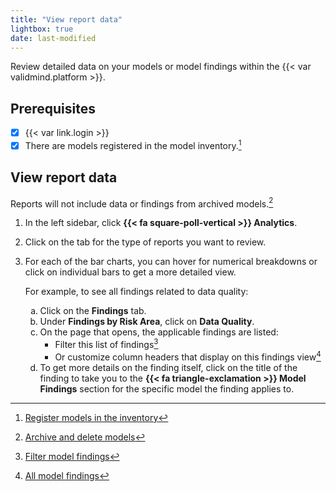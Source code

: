 ```yaml
---
title: "View report data"
lightbox: true
date: last-modified
---
```


Review detailed data on your models or model findings within the {{< var validmind.platform >}}. 

::: {.attn}

## Prerequisites

- [x] {{< var link.login >}}
- [x] There are models registered in the model inventory.[^1]

:::

## View report data

::: {.callout}
Reports will not include data or findings from archived models.[^2]
:::

1. In the left sidebar, click **{{< fa square-poll-vertical >}} Analytics**.

2. Click on the tab for the type of reports you want to review.

3. For each of the bar charts, you can hover for numerical breakdowns or click on individual bars to get a more detailed view.

    For example, to see all findings related to data quality:

    a. Click on the **Findings** tab. 
    b. Under **Findings by Risk Area**, click on **Data Quality**.
    c. On the page that opens, the applicable findings are listed:
        - Filter this list of findings[^3] 
        - Or customize column headers that display on this findings view[^4]
    d. To get more details on the finding itself, click on the title of the finding to take you to the **{{< fa triangle-exclamation >}} Model Findings** section for the specific model the finding applies to.



<!-- FOOTNOTES -->

[^1]: [Register models in the inventory](/guide/model-inventory/register-models-in-inventory.qmd)

[^2]: [Archive and delete models](/guide/model-inventory/archive-delete-models.qmd)

[^3]: [Filter model findings](/guide/model-validation/view-filter-model-findings.qmd#all-model-findings)

[^4]: [All model findings](/guide/model-validation/view-filter-model-findings.qmd#all-model-findings)